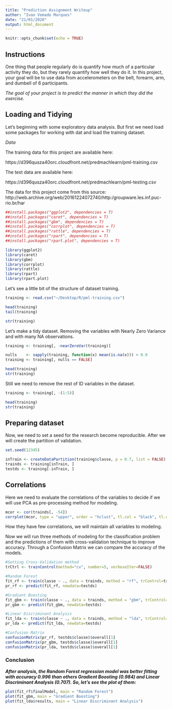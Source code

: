 ---
title: "Prediction Assignment Writeup"
author: "Ivan Vemado Marques"
date: "21/01/2020"
output: html_document
---

```{r setup, include=FALSE}
knitr::opts_chunk$set(echo = TRUE)
```

## Instructions

One thing that people regularly do is quantify how much of a particular activity they do, but they rarely quantify how well they do it. In this project, your goal will be to use data from accelerometers on the belt, forearm, arm, and dumbell of 6 participants.

*The goal of your project is to predict the manner in which they did the exercise.*


## Loading and Tidying

Let's beginning with some exploratory data analysis.
But first we need load some packages for working with dat and load the training dataset.

*Data*

The training data for this project are available here:

https://d396qusza40orc.cloudfront.net/predmachlearn/pml-training.csv

The test data are available here:

https://d396qusza40orc.cloudfront.net/predmachlearn/pml-testing.csv

The data for this project come from this source: http://web.archive.org/web/20161224072740/http:/groupware.les.inf.puc-rio.br/har


```{r loadlib, echo=T, results='hide', message=F, warning=F}
##install.packages("ggplot2", dependencies = T)
##install.packages("caret", dependencies = T)
##install.packages("gbm", dependencies = T)
##install.packages("corrplot", dependencies = T)
##install.packages("rattle", dependencies = T)
##install.packages("rpart", dependencies = T)
##install.packages("rpart.plot", dependencies = T)

library(ggplot2)
library(caret)
library(gbm)
library(corrplot)
library(rattle)
library(rpart)
library(rpart.plot)
```

Let's see a little bit of the structure of dataset training.

```{r, results = "hide"}
training <- read.csv("~/Desktop/R/pml-training.csv")

head(training)
tail(training)

str(training)
```

Let's make a tidy dataset. Removing the variables with Nearly Zero Variance and with many NA observations.

```{r}
training <- training[, -nearZeroVar(training)]

nulls    <- sapply(training, function(x) mean(is.na(x))) > 0.9
training <- training[, nulls == FALSE]
```
```{r, results = "hide"}
head(training)
str(training)
```

Still we need to remove the rest of ID variables in the dataset.

```{r}
training <- training[, -(1:5)]
```
```{r, results = "hide"}
head(training)
str(training)
```

## Preparing dataset

Now, we need to set a seed for the research become reproducible.
After we will create the partition of validation.

```{r}
set.seed(12345)

inTrain <- createDataPartition(training$classe, p = 0.7, list = FALSE)
trainds <- training[inTrain, ]
testds <- training[-inTrain, ]
```

## Correlations

Here we need to evaluate the correlations of the variables to decide if we will use PCA as pre-processing method for modeling.

```{r}
mcor <- cor(trainds[, -54])
corrplot(mcor, type = "upper", order = "hclust", tl.col = "black", tl.cex = 0.4)
```

How they have few correlations, we will maintain all variables to modeling.

Now we will run three methods of modeling for the classification problem and the predictions of them with cross-validation technique to improve accuracy.
Through a Confusion Matrix we can compare the accuracy of the models.

```{r}
#Setting Cross-Validation method
trCtrl <- trainControl(method="cv", number=5, verboseIter=FALSE)

#Random Forest
fit_rf <- train(classe ~ ., data = trainds, method = "rf", trControl=trCtrl)
pr_rf <- predict(fit_rf, newdata=testds)

#Gradient Boosting
fit_gbm <- train(classe ~ ., data = trainds, method = "gbm", trControl=trCtrl, verbose = FALSE)
pr_gbm <- predict(fit_gbm, newdata=testds)

#Linear Discriminant Analysis
fit_lda <- train(classe ~ ., data = trainds, method = "lda", trControl=trCtrl, verbose = FALSE)
pr_lda <- predict(fit_lda, newdata=testds)

#Confusion Matrix
confusionMatrix(pr_rf, testds$classe)$overall[1]
confusionMatrix(pr_gbm, testds$classe)$overall[1]
confusionMatrix(pr_lda, testds$classe)$overall[1]
```

### Conclusion

**_After analysis, the Random Forest regression model was better fitting with accuracy 0.996 than others Gradient Boosting (0.984) and Linear Discriminant Analysis (0.707). So, let's see the plot of them:_**

```{r}
plot(fit_rf$finalModel, main = "Random Forest")
plot(fit_gbm, main = "Gradient Boosting")
plot(fit_lda$results, main = "Linear Discriminant Analysis")
```

